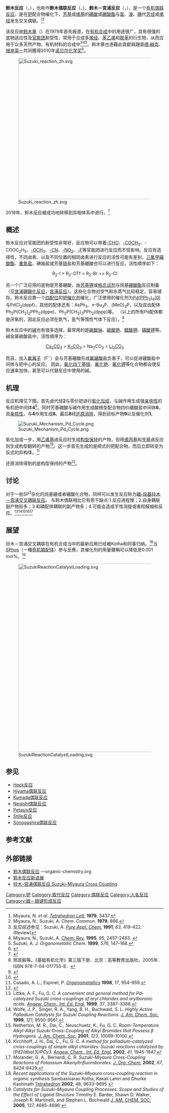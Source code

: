 '''鈴木反应'''（{{lang-ja|鈴木反応}}，{{lang-en|Suzuki reaction}}），也称作'''鈴木偶联反应'''（{{lang-ja|鈴木カップリング}}、{{lang-en|Suzuki coupling}}）、'''鈴木－宮浦反应'''（{{lang-ja|鈴木・宮浦反応}}，{{lang-en|Suzuki-Miyaura reaction}}），是一个[[有机反应|有机]][[偶联反应|偶联反应]]，是在[[钯|钯]]配合物催化下，[[芳基|芳基]]或[[烯基|烯基]]的[[有机硼酸|硼酸]]或[[硼酸酯|硼酸酯]]与[[氯|氯]]、[[溴|溴]]、[[碘|碘]]代[[芳烃|芳烃]]或[[烯烃|烯烃]]发生交叉偶联。<ref>Miyaura, N. ''et al.'' ''[[Tetrahedron_Lett.|Tetrahedron Lett.]]'' '''1979''', 3437.</ref><ref>Miyaura, N.; Suzuki, A. ''Chem. Commun.'' '''1979''', 866.</ref>

该反应由[[鈴木章|鈴木章]]（{{jpn|j=鈴木 章|hg=すずき あきら|rm=Suzuki Akira}}）在1979年首先报道，在[[有机合成|有机合成]]中的用途很广，具有很强的底物适应性及[[官能团|官能团]]耐受性，常用于合成多[[烯烃|烯烃]]、[[苯乙烯|苯乙烯]]和[[联苯|联苯]]的衍生物，从而应用于众多天然产物、有机材料的合成中<ref>反应综述参见：Suzuki, A. ''[[Pure_Appl._Chem.|Pure Appl. Chem.]]'' '''1991''', ''63'', 419-422. (Review)</ref><ref>Miyaura, N.; Suzuki, A. ''[[Chem._Rev.|Chem. Rev.]]'' '''1995''', ''95'', 2457-2483. {{DOI|10.1021/cr00039a007}}</ref><ref>Suzuki, A. ''J. Organometallic Chem.'' '''1999''', ''576'', 147–168. </ref>。鈴木章也憑藉此貢獻與[[理查德·赫克|理查德·赫克]]、[[根岸英一|根岸英一]]共同獲得2010年[[诺贝尔化学奖|诺贝尔化学奖]]<ref>{{cite web|url=http://nobelprize.org/nobel_prizes/chemistry/laureates/2010/suzuki.html|title=Akira Suzuki - Biographical|publisher=Nobelprize.org|date=2010-10-06|accessdate=2011-02-23|archive-date=2011-05-12|archive-url=https://web.archive.org/web/20110512173455/http://nobelprize.org/nobel_prizes/chemistry/laureates/2010/suzuki.html|dead-url=no}}</ref>。

[[File:Suzuki_reaction_zh.svg|450px]]

2018年，鈴木反应被成功地转移到异相体系中进行。<ref>{{cite journal |last1=Chen |first1=Zupeng |last2=Vorobyeva |first2=Evgeniya |last3=Mitchell |first3=Sharon |last4=Fako |first4=Edvin |last5=Ortuño |first5=Manuel A. |last6=López |first6=Núria |last7=Collins |first7=Sean M. |last8=Midgley |first8=Paul A. |last9=Richard |first9=Sylvia |last10=Vilé |first10=Gianvito |last11=Pérez-Ramírez |first11=Javier |title=A heterogeneous single-atom palladium catalyst surpassing homogeneous systems for Suzuki coupling |journal=Nature Nanotechnology |date=2018-08 |volume=13 |issue=8 |pages=702–707 |doi=10.1038/s41565-018-0167-2}}</ref>

== 概述 ==
鈴木反应对官能团的耐受性非常好，反应物可以带着[[醛基|-CHO]]、[[乙酰基|-COCH<sub>3</sub>]]、-COOC<sub>2</sub>H<sub>5</sub>、[[甲氧基|-OCH<sub>3</sub>]]、[[氰基|-CN]]、[[硝基|-NO<sub>2</sub>]]、[[氟|-F]]等官能团进行反应而不受影响。反应有选择性，不同卤素、以及不同位置的相同卤素进行反应的活性可能有差别，[[三氟甲磺酸酯|三氟甲磺酸酯]]、[[重氮盐|重氮盐]]、碘鎓盐或芳基[[锍|锍]]盐和芳基硼酸也可以进行反应，活性顺序如下：

<center>R<sub>2</sub>-I > R<sub>2</sub>-OTf > R<sub>2</sub>-Br >> R<sub>2</sub>-Cl</center>

另一个广泛应用的底物是芳基硼酸，由[[有机锂化合物|芳基锂]]或[[格氏试剂|格氏试剂]]与烷基[[硼酸酯|硼酸酯]]反应制备（见[[宮浦硼酸化反应|宮浦硼酸化反应]]，[[宮浦反应|宮浦反应]]）。这些化合物对空气和水蒸气比较稳定，容易储存。鈴木反应靠一个[[配位数|四配位]]的[[钯|钯]][[催化剂|催化剂]]催化，广泛使用的催化剂为[[四(三苯基膦)鈀|Pd(PPh<sub>3</sub>)<sub>4</sub>(0)]]与PdCl<sub>2</sub>(dppf)，其他的配体还有：AsPh<sub>3</sub>、''n''-Bu<sub>3</sub>P、(MeO)<sub>3</sub>P，以及双齿配体Ph<sub>2</sub>P(CH<sub>2</sub>)<sub>2</sub>PPh<sub>2</sub>(dppe)、Ph<sub>2</sub>P(CH<sub>2</sub>)<sub>3</sub>PPh<sub>2</sub>(dppp)等。 （以上的所有Pd配体都是厌氧的，因此反应必须在氮气，氩气等惰性气体下反应）。<ref>邢其毅等。《基础有机化学》第三版下册．北京：高等教育出版社，2005年．ISBN 978-7-04-017755-8．</ref>

鈴木反应中的[[碱|碱]]也有很多选择，最常用的是[[碳酸钠|碳酸钠]]、[[碳酸铯|碳酸铯]]、[[醋酸钾|醋酸钾]]、[[磷酸钾|磷酸钾]]等。 碱金属碳酸盐中，活性顺序为：
<center>[[碳酸铯|Cs<sub>2</sub>CO<sub>3</sub>]] > [[碳酸钾|K<sub>2</sub>CO<sub>3</sub>]] > Na<sub>2</sub>CO<sub>3</sub> > [[碳酸锂|Li<sub>2</sub>CO<sub>3</sub>]]</center>
而且，加入[[氟离子|氟离子]]（F<sup>−</sup>）会与芳基硼酸形成[[氟硼酸盐|氟硼酸盐]]负离子，可以促进硼酸盐中间体与钯中心的反应。 因此，[[氟化四丁基铵|氟化四丁基铵]]、[[氟化铯|氟化铯]]、[[氟化钾|氟化钾]]等化合物都会使反应速率加快，甚至可以代替反应中使用的碱。

== 机理 ==
反应机理见下图。首先卤代烃'''2'''与零价钯进行[[氧化加成|氧化加成]]，与碱作用生成强[[亲电性|亲电性]]的有机钯中间体'''4'''<ref>{{cite journal |last1=Matos |first1=Karl |last2=Soderquist |first2=John A. |title=Alkylboranes in the Suzuki−Miyaura Coupling: Stereochemical and Mechanistic Studies |journal=The Journal of Organic Chemistry |date=1998-02 |volume=63 |issue=3 |pages=461–470 |doi=10.1021/jo971681s}}</ref>。同时芳基硼酸与碱作用生成酸根型配合物四价硼酸盐中间体'''6'''，具[[亲核性|亲核性]]，与'''4'''作用生成'''8'''。最后'''8'''经[[还原消除|还原消除]]，得到目标产物'''9'''以及催化剂'''1'''。

[[File:Suzuki_Mechanism_Pd_Cycle.png|center]]

氧化加成一步，用[[乙烯基|乙烯基]]卤反应时生成[[构型保持|构型保持]]的产物，但用[[烯丙基|烯丙基]]和[[苄基|苄基]]卤反应则生成构型翻转的产物<ref>{{cite journal |last1=Stille |first1=John K. |last2=Lau |first2=Kreisler S. Y. |title=Mechanisms of oxidative addition of organic halides to Group 8 transition-metal complexes |journal=Accounts of Chemical Research |date=1977-12-01 |volume=10 |issue=12 |pages=434–442 |doi=10.1021/ar50120a002}}</ref>。这一步首先生成的是顺式的钯配合物，而后立即转变为反式的异构体。<ref>Casado, A. L.; Espinet, P. ''[[Organometallics|Organometallics]]'' '''1998''', ''17'', 954–959.</ref>

还原消除得到的是构型保持的产物<ref>{{cite journal |last1=Ridgway |first1=Brian H. |last2=Woerpel |first2=K. A. |title=Transmetalation of Alkylboranes to Palladium in the Suzuki Coupling Reaction Proceeds with Retention of Stereochemistry |journal=The Journal of Organic Chemistry |date=1998-02 |volume=63 |issue=3 |pages=458–460 |doi=10.1021/jo970803d}}</ref>。

== 讨论 ==
对于一些SP<sup>3</sup>杂化的烷基硼或者硼酸化合物，同样可以发生反应称为[[硼-烷基铃木－宫浦交叉耦联反应|硼-烷基铃木－宫浦交叉耦联反应]]。 与鈴木偶联相比它有若干缺点:1.反应进程慢；2.自身耦联副产物较多；3.和磷配体耦联的副产物多；4.可能会造成手性消旋或者羟醛缩和反应。<ref>Littke, A. F., Fu, G. C. ''A convenient and general method for Pd-catalyzed Suzuki cross-couplings of aryl chlorides and arylboronic acids.''
''[[Angew._Chem.,_Int._Ed._Engl.|Angew. Chem., Int. Ed. Engl.]]'' '''1999''', ''37'', 3387-3388.</ref><ref>Wolfe, J. P., Singer, R. A., Yang, B. H., Buchwald, S. L. ''Highly Active Palladium Catalysts for Suzuki Coupling Reactions.'' ''[[J._Am._Chem._Soc.|J. Am. Chem. Soc.]]'' '''1999''', ''121'', 9550-9561.</ref><ref>Netherton, M. R., Dai, C., Neuschuetz, K., Fu, G. C. ''Room-Temperature Alkyl-Alkyl Suzuki Cross-Coupling of Alkyl Bromides that Possess β Hydrogens.''  ''[[J._Am._Chem._Soc.|J. Am. Chem. Soc.]]'' '''2001''', ''123'', 10099-10100.</ref><ref>Kirchhoff, J. H., Dai, C., Fu, G. C. ''A method for palladium-catalyzed cross-couplings of simple alkyl chlorides: Suzuki reactions catalyzed by [Pd2(dba)3]/PCy3.'' ''[[Angew._Chem.,_Int._Ed._Engl.|Angew. Chem., Int. Ed. Engl.]]'' '''2002''', ''41'', 1945-1947.</ref><ref>Molander, G. A., Bernardi, C. R. ''Suzuki-Miyaura Cross-Coupling Reactions of Potassium Alkenyltrifluoroborates.'' ''[[J._Org._Chem.|J. Org. Chem.]]'' '''2002''', ''67'',
8424-8429.</ref>

== 展望 ==
铃木－宫浦交叉耦联在有机合成当中的最新应用已经被Kotha和同事归纳。<ref>''Recent applications of the Suzuki–Miyaura cross-coupling reaction in organic synthesis'' Sambasivarao Kotha, Kakali Lahiri and Dhurke Kashinath [[Tetrahedron|Tetrahedron]] '''2002''', 48, 9633-9695 {{DOI|10.1016/S0040-4020(02)01188-2   }}</ref>当[[SPhos|SPhos]]（一種[[有机膦|有机膦]][[配体|配体]]）参与反應，其催化剂的用量聲稱可以降低至0.001 mol%。<ref>''Catalysts for Suzuki-Miyaura Coupling Processes: Scope and Studies of the Effect of Ligand Structure'' Timothy E. Barder, Shawn D. Walker, Joseph R. Martinelli, and Stephen L. Buchwald [[J._AM._CHEM._SOC.|J. AM. CHEM. SOC.]] '''2005''', 127, 4685-4696 {{DOI|10.1021/ja042491j}}</ref>

[[File:SuzukiReactionCatalystLoading.svg|600px]]

== 参见 ==
* [[Heck反应|Heck反应]]
* [[Hiyama偶联反应|Hiyama偶联反应]]
* [[Kumada偶联反应|Kumada偶联反应]]
* [[Negishi偶联反应|Negishi偶联反应]]
* [[Petasis反应|Petasis反应]]
* [[Stille反应|Stille反应]]
* [[Sonogashira偶联反应|Sonogashira偶联反应]]

== 参考文献 ==
{{Reflist|45em}}

== 外部链接 ==
* [https://www.organic-chemistry.org/namedreactions/suzuki-coupling.shtm 鈴木偶联反应] {{Wayback|url=https://www.organic-chemistry.org/namedreactions/suzuki-coupling.shtm |date=20180730202835 }}—organic-chemistry.org
* [https://web.archive.org/web/20041124185457/http://www.gsc.dicp.ac.cn/jxgl/2004qjseminarkj/yj/yj02.ppt 鈴木反应新进展]
* [http://www.chem-station.com/cn/?p=8 铃木-宫浦偶联反应 Suzuki-Miyaura Cross Coupling] {{Wayback|url=http://www.chem-station.com/cn/?p=8 |date=20140703212852 }}
{{Authority control}}
[[Category:钯|Category:钯]]
[[Category:取代反应|Category:取代反应]]
[[Category:偶联反应|Category:偶联反应]]
[[Category:人名反应|Category:人名反应]]
[[Category:碳－碳键形成反应|Category:碳－碳键形成反应]]